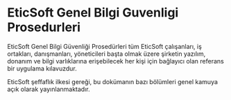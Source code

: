 # EticSoft Genel Bilgi Guvenligi Prosedurleri

EticSoft Genel Bilgi Güvenliği Prosedürleri tüm EticSoft çalışanları, iş ortakları, danışmanları, yöneticileri başta olmak üzere şirketin yazılım, donanım ve bilgi varlıklarına erişebilecek her kişi için bağlayıcı olan referans bir uygulama kılavuzdur.

EticSoft şeffaflık ilkesi gereği, bu dokümanın bazı bölümleri genel kamuya açık olarak yayınlanmaktadır.